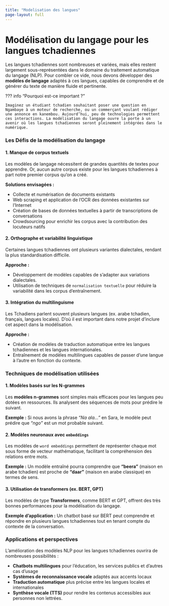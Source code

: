 ```yaml
---
title: "Modelisation des langues"
page-layout: full
---
```


# Modélisation du langage pour les langues tchadiennes

Les langues tchadiennes sont nombreuses et variées, mais elles restent largement sous-représentées dans le domaine du traitement automatique du langage (NLP). Pour combler ce vide, nous devons développer des **modèles de langage** adaptés à ces langues, capables de comprendre et de générer du texte de manière fluide et pertinente.

<!-- more -->

??? info "Pourquoi est-ce important ?"

    Imaginez un étudiant tchadien souhaitant poser une question en Ngambaye à un moteur de recherche, ou un commerçant voulant rédiger une annonce en kanembou. Aujourd’hui, peu de technologies permettent ces interactions. La modélisation du langage ouvre la porte à un avenir où les langues tchadiennes seront pleinement intégrées dans le numérique.

### Les Défis de la modélisation du langage

#### 1. Manque de corpus textuels

<!-- bien plus -->

Les modèles de langage nécessitent de grandes quantités de textes pour apprendre. Or, aucun autre corpus existe pour les langues tchadiennes à part notre premier corpus qu'on a créé.

**Solutions envisagées :**

- Collecte et numérisation de documents existants
- Web scraping et application de l'OCR des données existantes sur l'Internet
- Création de bases de données textuelles à partir de transcriptions de conversations
- Crowdsourcing pour enrichir les corpus avec la contribution des locuteurs natifs

#### 2. Orthographe et variabilité linguistique

Certaines langues tchadiennes ont plusieurs variantes dialectales, rendant la plus standardisation difficile.

**Approche :**

- Développement de modèles capables de s’adapter aux variations dialectales.
- Utilisation de techniques de `normalisation textuelle` pour réduire la variabilité dans les corpus d’entraînement.

#### 3. Intégration du multilinguisme

Les Tchadiens parlent souvent plusieurs langues (ex. arabe tchadien, français, langues locales). D'où il est important dans notre projet d'inclure cet aspect dans la modélisation.

**Approche :**

- Création de modèles de traduction automatique entre les langues tchadiennes et les langues internationales.
- Entraînement de modèles multilingues capables de passer d’une langue à l’autre en fonction du contexte.

### Techniques de modélisation utilisées

#### 1. Modèles basés sur les N-grammes

Les **modèles n-grammes** sont simples mais efficaces pour les langues peu dotées en ressources. Ils analysent des séquences de mots pour prédire le suivant.

**Exemple :**
Si nous avons la phrase _"Na ala..."_ en Sara, le modèle peut prédire que _"ngo"_ est un mot probable suivant.

#### 2. Modèles neuronaux avec `embeddings`

Les modèles de `word embeddings` permettent de représenter chaque mot sous forme de vecteur mathématique, facilitant la compréhension des relations entre mots.

**Exemple :**
Un modèle entraîné pourra comprendre que **"beera"** (maison en arabe tchadien) est proche de **"daar"** (maison en arabe classique) en termes de sens.

#### 3. Utilisation de transformers (ex. BERT, GPT)

Les modèles de type **Transformers**, comme BERT et GPT, offrent des très bonnes performances pour la modélisation du langage.

**Exemple d'application :**
Un chatbot basé sur BERT peut comprendre et répondre en plusieurs langues tchadiennes tout en tenant compte du contexte de la conversation.

### Applications et perspectives

L’amélioration des modèles NLP pour les langues tchadiennes ouvrira de nombreuses possibilités :

- **Chatbots multilingues** pour l’éducation, les services publics et d'autres cas d'usage
- **Systèmes de reconnaissance vocale** adaptés aux accents locaux
- **Traduction automatique** plus précise entre les langues locales et internationales
- **Synthèse vocale (TTS)** pour rendre les contenus accessibles aux personnes non lettrées.
